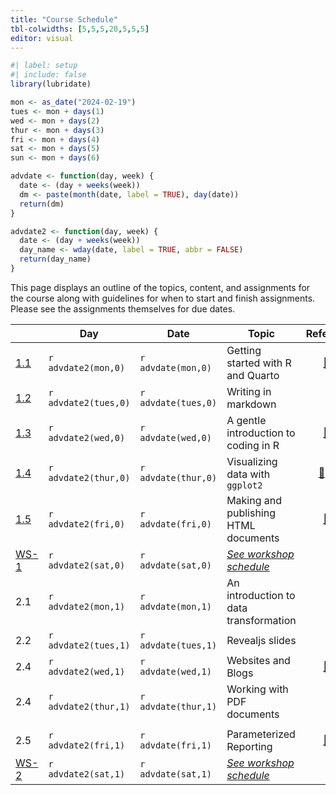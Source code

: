 ```yaml
---
title: "Course Schedule"
tbl-colwidths: [5,5,5,20,5,5,5]
editor: visual
---
```


```r
#| label: setup
#| include: false
library(lubridate)

mon <- as_date("2024-02-19")
tues <- mon + days(1)
wed <- mon + days(2)
thur <- mon + days(3)
fri <- mon + days(4)
sat <- mon + days(5)
sun <- mon + days(6)

advdate <- function(day, week) {
  date <- (day + weeks(week))
  dm <- paste(month(date, label = TRUE), day(date))
  return(dm)  
}

advdate2 <- function(day, week) {
  date <- (day + weeks(week))
  day_name <- wday(date, label = TRUE, abbr = FALSE)
  return(day_name)
}
```

This page displays an outline of the topics, content, and assignments for the course along with guidelines for when to start and finish assignments. Please see the assignments themselves for due dates.

::: column-screen-inset-right
|                                             | Day                  | Date                | Topic                                                |                                                                                         Reference                                                                                         |                                                                                                                Videos                                                                                                                 |                                                       Assignments                                                        |
|---------|---------|---------|---------|:-------:|:---------------:|:-------:|
| [1.1](/modules/module-1.1.qmd "Module 1.1") | `r advdate2(mon,0)`  | `r advdate(mon,0)`  | Getting started with R and Quarto                    |            [📖](https://rstudio-education.github.io/hopr/starting.html "hopwr, Appendix A and B") [📖](https://quarto.org/docs/get-started/hello/rstudio.html "Hello, Quarto")            |                                               [🖥️](https://youtu.be/eimM6pNkYjE "Getting Started with R and RStudio") [🖥️](https://youtu.be/6QN9ZYURDFg "Getting Started with Quarto")                                                |                                                                                                                          |
| [1.2](/modules/module-1.2.qmd "Module 1.2") | `r advdate2(tues,0)` | `r advdate(tues,0)` | Writing in markdown                                  |                                                           [📖](https://www.markdownguide.org/getting-started/ "Markdown Guide")                                                           |                                                                           [🖥️](https://www.youtube.com/watch?v=bTVIMt3XllM "Learn Markdown in 30 Minutes!")                                                                           |                                                                                                                          |
| [1.3](/modules/module-1.3.qmd "Module 1.3") | `r advdate2(wed,0)`  | `r advdate(wed,0)`  | A gentle introduction to coding in R                 |                   [📖](https://rstudio-education.github.io/hopr/basics.html "hopwr, ch. 2") [📖](https://rstudio-education.github.io/hopr/packages.html "hopwr, ch. 3")                   | [🖥️](https://www.youtube.com/watch?v=hvFBDmT4bdY "Objects and Functions") [🖥️](https://youtu.be/9f2g7RN5N0I?si=WMsaGlhFC7Fx-ZNy "Using Data Frames") [🖥️](https://youtu.be/-wTcDqJWSzA?si=eFDLuxdElz5LmJlQ "How to Install Packages") |                                                                                                                          |
| [1.4](/modules/module-1.4.qmd "Module 1.4") | `r advdate2(thur,0)` | `r advdate(thur,0)` | Visualizing data with `ggplot2`                      | [📖](https://r4ds.hadley.nz/data-import "r4ds, ch. 7") [📖](https://r4ds.hadley.nz/data-visualize.html "r4ds, ch. 1") [📖](https://r4ds.hadley.nz/communication.html#labels "r4ds, 12.2") |                                                             [🖥️](https://youtu.be/QG1oDJPoIio "Make a Bar Chart") [🖥️](https://youtu.be/PnmQ2MFQpIc "Make a Line Chart")                                                              |                                                                                                                          |
| [1.5](/modules/module-1.5.qmd "Module 1.5") | `r advdate2(fri,0)`  | `r advdate(fri,0)`  | Making and publishing HTML documents                 |                 [📖](https://quarto.org/docs/output-formats/html-basics.html "HTML Basics") [📖](https://quarto.org/docs/output-formats/html-themes.html "HTML Theming")                  |                                                                      [🖥️](https://youtu.be/l-AQ4yAQXy0?si=-ow4C9H6nbMCki0c "Create and Publish HTML Documents")                                                                       |                                                                                                                          |
| [WS-1](/weeks/workshop-day1.html "Day 1")   | `r advdate2(sat,0)`  | `r advdate(sat,0)`  | [*See workshop schedule*](/weeks/workshop-day1.html) |                                                                                                                                                                                           |                                                                                                                                                                                                                                       |                            [🧮](/assignments/coding-assignment-1.html "Coding assignment 1")                             |
| 2.1                                         | `r advdate2(mon,1)`  | `r advdate(mon,1)`  | An introduction to data transformation               |                                                                 [📖](https://r4ds.hadley.nz/data-transform "r4ds, ch. 3")                                                                 |                                                                                [🖥️](https://youtu.be/ScQD47eJeAE "Transforming Data with dplyr Verbs")                                                                                |                                                                                                                          |
| 2.2                                         | `r advdate2(tues,1)` | `r advdate(tues,1)` | Revealjs slides                                      |                                                             [📖](https://quarto.org/docs/presentations/revealjs/ "Revealjs")                                                              |                                                                                 [🖥️](https://www.youtube.com/watch?v=SAi8-P49F2Y&t=854s "Slidecraft")                                                                                 |                                                                                                                          |
| 2.4                                         | `r advdate2(wed,1)`  | `r advdate(wed,1)`  | Websites and Blogs                                   |                          [📖](https://quarto.org/docs/websites/ "Creating a Website") [📖](https://quarto.org/docs/websites/website-blog.html "Creating a Blog")                          |                                                                      🖥️ [🖥️](https://youtu.be/t8qtcDyCRFA?si=Zbwd0Ydx5pIWrkMW "Create & Publish a Quarto Blog")                                                                       |                                                                                                                          |
| 2.4                                         | `r advdate2(thur,1)` | `r advdate(thur,1)` | Working with PDF documents                           |                                                         [📖](https://quarto.org/docs/output-formats/pdf-basics.html "PDF Basics")                                                         |                                                                                                                  🖥️                                                                                                                   |                                                                                                                          |
|                                             |                      |                     |                                                      |                                                                                                                                                                                           |                                                                                                                                                                                                                                       |                                                                                                                          |
| 2.5                                         | `r advdate2(fri,1)`  | `r advdate(fri,1)`  | Parameterized Reporting                              |          [📖](https://quarto.org/docs/computations/parameters.html "Parameters in Quarto") [📖](https://book.rwithoutstatistics.com/parameterized-reports-chapter "rwos, ch. 7")          |                                                                      [🖥️](https://www.youtube.com/watch?v=GAshEkcp7kQ "Learn How Parameterized Reporting Works")                                                                      |                                                                                                                          |
| [WS-2](/weeks/workshop-day2.html "Day 2")   | `r advdate2(sat,1)`  | `r advdate(sat,1)`  | [*See workshop schedule*](/weeks/workshop-day2.html) |                                                                                                                                                                                           |                                                                                                                                                                                                                                       | [🧮](/assignments/coding-assignment-2.html "Coding assignment 2") [✍️](/project/project-assignment.html "Final project") |
:::
